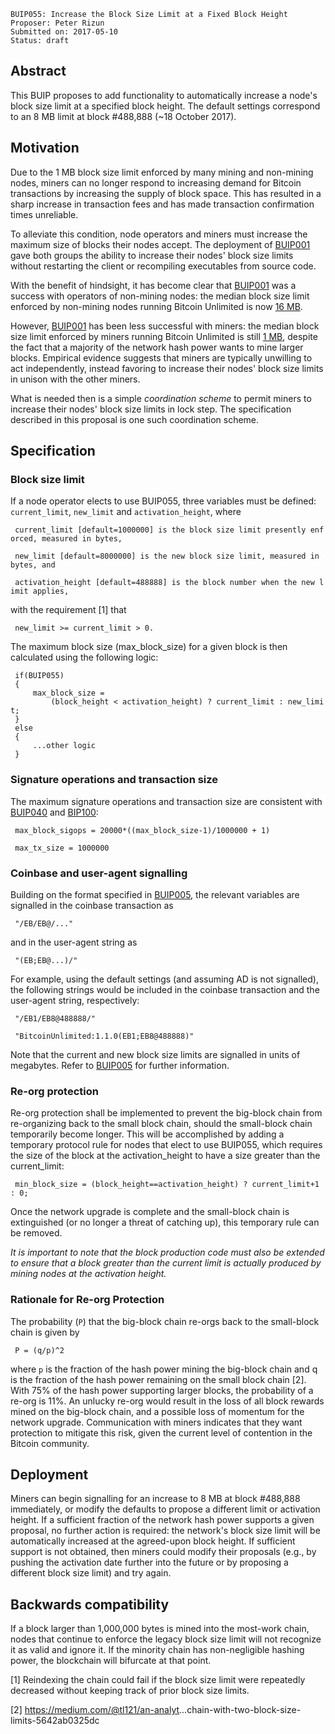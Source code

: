 <pre>
BUIP055: Increase the Block Size Limit at a Fixed Block Height
Proposer: Peter Rizun
Submitted on: 2017-05-10
Status: draft
</pre>

==Abstract==

This BUIP proposes to add functionality to automatically increase a node's block size limit at a specified block height. The default settings correspond to an 8 MB limit at block #488,888 (~18 October 2017).

==Motivation==

Due to the 1 MB block size limit enforced by many mining and non-mining nodes, miners can no longer respond to increasing demand for Bitcoin transactions by increasing the supply of block space. This has resulted in a sharp increase in transaction fees and has made transaction confirmation times unreliable.

To alleviate this condition, node operators and miners must increase the maximum size of blocks their nodes accept. The deployment of [[001.mediawiki|BUIP001]] gave both groups the ability to increase their nodes' block size limits without restarting the client or recompiling executables from source code.

With the benefit of hindsight, it has become clear that [[001.mediawiki|BUIP001]] was a success with operators of non-mining nodes: the median block size limit enforced by non-mining nodes running Bitcoin Unlimited is now [[http://nodecounter.com/bu_settings.php|16 MB]].

However, [[001.mediawiki|BUIP001]]  has been less successful with miners: the median block size limit enforced by miners running Bitcoin Unlimited is still [[http://nodecounter.com/bu_settings.php|1 MB]], despite the fact that a majority of the network hash power wants to mine larger blocks. Empirical evidence suggests that miners are typically unwilling to act independently, instead favoring to increase their nodes' block size limits in unison with the other miners.

What is needed then is a simple ''coordination scheme'' to permit miners to increase their nodes' block size limits in lock step. The specification described in this proposal is one such coordination scheme.

==Specification==

===Block size limit===

If a node operator elects to use BUIP055, three variables must be defined: <code>current_limit</code>, <code>new_limit</code> and <code>activation_height</code>, where

  
  current_limit [default=1000000] is the block size limit presently enforced, measured in bytes,
  
  new_limit [default=8000000] is the new block size limit, measured in bytes, and
  
  activation_height [default=488888] is the block number when the new limit applies,

with the requirement [1] that

  new_limit >= current_limit > 0.

The maximum block size (max_block_size) for a given block is then calculated using the following logic:

  if(BUIP055)
  {
      max_block_size =
          (block_height < activation_height) ? current_limit : new_limit;
  }
  else
  {
      ...other logic
  }

===Signature operations and transaction size===

The maximum signature operations and transaction size are consistent with [[040.mediawiki|BUIP040]] and [[https://github.com/jgarzik/bip100/blob/master/bip-0100.mediawiki|BIP100]]:

  
  max_block_sigops = 20000*((max_block_size-1)/1000000 + 1)
  
  max_tx_size = 1000000

===Coinbase and user-agent signalling===

Building on the format specified in [[005.mediawiki|BUIP005]], the relevant variables are signalled in the coinbase transaction as

  "/EB<current_limit_MB>/EB<new_limit_MB>@<activation_height>/..."

and in the user-agent string as

  "<user-agent>(EB<current_limit_MB>;EB<new_limit_MB>@<activation_height>...)/"

For example, using the default settings (and assuming AD is not signalled), the following strings would be included in the coinbase transaction and the user-agent string, respectively:

  
  "/EB1/EB8@488888/"
  
  "BitcoinUnlimited:1.1.0(EB1;EB8@488888)"

Note that the current and new block size limits are signalled in units of megabytes. Refer to [[005.mediawiki|BUIP005]] for further information.

===Re-org protection===

Re-org protection shall be implemented to prevent the big-block chain from re-organizing back to the small block chain, should the small-block chain temporarily become longer. This will be accomplished by adding a temporary protocol rule for nodes that elect to use BUIP055, which requires the size of the block at the activation_height to have a size greater than the current_limit:

  min_block_size = (block_height==activation_height) ? current_limit+1 : 0;

Once the network upgrade is complete and the small-block chain is extinguished (or no longer a threat of catching up), this temporary rule can be removed.

''It is important to note that the block production code must also be extended to ensure that a block greater than the current limit is actually produced by mining nodes at the activation height.''

===Rationale for Re-org Protection===

The probability (<code>P</code>) that the big-block chain re-orgs back to the small-block chain is given by

  P = (q/p)^2

where <code>p</code> is the fraction of the hash power mining the big-block chain and q is the fraction of the hash power remaining on the small block chain [2]. With 75% of the hash power supporting larger blocks, the probability of a re-org is 11%. An unlucky re-org would result in the loss of all block rewards mined on the big-block chain, and a possible loss of momentum for the network upgrade. Communication with miners indicates that they want protection to mitigate this risk, given the current level of contention in the Bitcoin community.

==Deployment==

Miners can begin signalling for an increase to 8 MB at block #488,888 immediately, or modify the defaults to propose a different limit or activation height. If a sufficient fraction of the network hash power supports a given proposal, no further action is required: the network's block size limit will be automatically increased at the agreed-upon block height. If sufficient support is not obtained, then miners could modify their proposals (e.g., by pushing the activation date further into the future or by proposing a different block size limit) and try again.

==Backwards compatibility==

If a block larger than 1,000,000 bytes is mined into the most-work chain, nodes that continue to enforce the legacy block size limit will not recognize it as valid and ignore it. If the minority chain has non-negligible hashing power, the blockchain will bifurcate at that point.

[1] Reindexing the chain could fail if the block size limit were repeatedly decreased without keeping track of prior block size limits.

[2] https://medium.com/@tl121/an-analyt...chain-with-two-block-size-limits-5642ab0325dc
